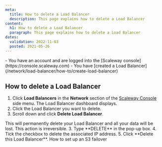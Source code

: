 ```yaml
---
meta:
  title: How to delete a Load Balancer
  description: This page explains how to delete a Load Balancer
content:
  h1: How to delete a Load Balancer
  paragraph: This page explains how to delete a Load Balancer
dates:
  validation: 2022-11-03
  posted: 2021-05-26
---
```


<Message type="requirement">
  - You have an account and are logged into the [Scaleway console](https://console.scaleway.com) 
  - You have [created a Load Balancer](/network/load-balancer/how-to/create-load-balancer)
</Message>

## How to delete a Load Balancer

1. Click **Load Balancers** in the **Network** section of the [Scaleway Console](https://console.scaleway.com) side menu. The Load Balancer dashboard displays. 
2. Click the Load Balancer you want to delete.
3. Scroll down and click **Delete Load Balancer**. 
    <Lightbox src="assets/scaleway-lb-delete.webp" />

  <Message type="important">
  This will permanently delete your Load Balancer and all your data will be lost. This action is irreversible.

  </Message>
3. Type **DELETE** in the pop-up box.
4. Tick the checkbox to delete the associated IP address.
5. Click **Delete this Load Balancer**.
    <Lightbox src="assets/scaleway-confirm-deletion.webp" />


<Navigation title="See Also">
  <PreviousButton to="/network/load-balancer/how-to/set-up-s3-failover/">How to set up an S3 failover</PreviousButton>
</Navigation>
